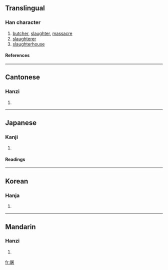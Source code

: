 ==Translingual==
===Han character===
{{Han char|rn=44|rad=尸|as=09|sn=12|four=7726<sub>4</sub>|canj=尸十大日 (SJKA)}}
# [[butcher]], [[slaughter]], [[massacre]]
# [[slaughterer]]
# [[slaughterhouse]] 
====References====
{{Han ref|kx=0303.120|dkj=07761|dj=0600.300|hdz=20976.150|uh=5C60|ud=23648|bh=B14F|bd=45391}}
----

==Cantonese==
===Hanzi===
{{yue-hanzi|jyut=|y=tou4}}
# {{defn|Cantonese}}
----
==Japanese==
===Kanji===
{{ja-kanji|grade=|rs=尸09}}
# {{defn|Japanese}} 
====Readings====
{{ja-readings|on=[[と]] (to), [[ちょ]] (cho)|kun=[[ほふる]] (hofuru)}}
----
==Korean==
===Hanja===
{{ko-hanja|hangeul=[[도]], [[저]]|rv=do, jeo|mr=to, chŏ}}
# {{defn|Korean}}
----
==Mandarin==
===Hanzi===
{{cmn-hanzi|pin=[[tú]] (tu2)|wg=t'u<sup>2</sup>}}
# {{defn|Mandarin}}

[[fr:屠]]
